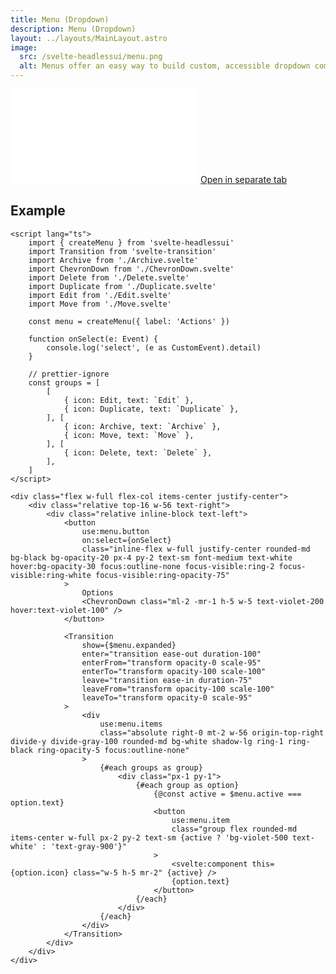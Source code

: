 ```yaml
---
title: Menu (Dropdown)
description: Menu (Dropdown)
layout: ../layouts/MainLayout.astro
image:
  src: /svelte-headlessui/menu.png
  alt: Menus offer an easy way to build custom, accessible dropdown components with robust support for keyboard navigation.
---
```


<iframe class="w-full h-[378px] mt-8 mb-4 rounded-xl" src="/svelte-headlessui/example/menu" frameborder="0" scrolling="no"></iframe>
<a href="/svelte-headlessui/example/menu" target="_blank">
	Open in separate tab
</a>

## Example

```svelte
<script lang="ts">
	import { createMenu } from 'svelte-headlessui'
	import Transition from 'svelte-transition'
	import Archive from './Archive.svelte'
	import ChevronDown from './ChevronDown.svelte'
	import Delete from './Delete.svelte'
	import Duplicate from './Duplicate.svelte'
	import Edit from './Edit.svelte'
	import Move from './Move.svelte'

	const menu = createMenu({ label: 'Actions' })

	function onSelect(e: Event) {
		console.log('select', (e as CustomEvent).detail)
	}

	// prettier-ignore
	const groups = [
		[
			{ icon: Edit, text: `Edit` },
			{ icon: Duplicate, text: `Duplicate` },
		], [
			{ icon: Archive, text: `Archive` },
			{ icon: Move, text: `Move` },
		], [
			{ icon: Delete, text: `Delete` },
		],
	]
</script>

<div class="flex w-full flex-col items-center justify-center">
	<div class="relative top-16 w-56 text-right">
		<div class="relative inline-block text-left">
			<button
				use:menu.button
				on:select={onSelect}
				class="inline-flex w-full justify-center rounded-md bg-black bg-opacity-20 px-4 py-2 text-sm font-medium text-white hover:bg-opacity-30 focus:outline-none focus-visible:ring-2 focus-visible:ring-white focus-visible:ring-opacity-75"
			>
				Options
				<ChevronDown class="ml-2 -mr-1 h-5 w-5 text-violet-200 hover:text-violet-100" />
			</button>

			<Transition
				show={$menu.expanded}
				enter="transition ease-out duration-100"
				enterFrom="transform opacity-0 scale-95"
				enterTo="transform opacity-100 scale-100"
				leave="transition ease-in duration-75"
				leaveFrom="transform opacity-100 scale-100"
				leaveTo="transform opacity-0 scale-95"
			>
				<div
					use:menu.items
					class="absolute right-0 mt-2 w-56 origin-top-right divide-y divide-gray-100 rounded-md bg-white shadow-lg ring-1 ring-black ring-opacity-5 focus:outline-none"
				>
					{#each groups as group}
						<div class="px-1 py-1">
							{#each group as option}
								{@const active = $menu.active === option.text}
								<button
									use:menu.item
									class="group flex rounded-md items-center w-full px-2 py-2 text-sm {active ? 'bg-violet-500 text-white' : 'text-gray-900'}"
								>
									<svelte:component this={option.icon} class="w-5 h-5 mr-2" {active} />
									{option.text}
								</button>
							{/each}
						</div>
					{/each}
				</div>
			</Transition>
		</div>
	</div>
</div>
```
